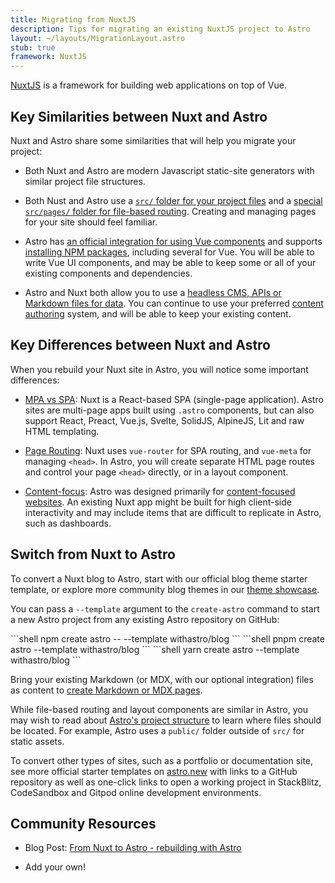 ```yaml
---
title: Migrating from NuxtJS
description: Tips for migrating an existing NuxtJS project to Astro
layout: ~/layouts/MigrationLayout.astro
stub: true
framework: NuxtJS
---
```



[NuxtJS](https://nuxtjs.org) is a framework for building web applications on top of Vue.

## Key Similarities between Nuxt and Astro

Nuxt and Astro share some similarities that will help you migrate your project:

- Both Nuxt and Astro are modern Javascript static-site generators with similar project file structures.

- Both Nust and Astro use a [`src/` folder for your project files](/en/core-concepts/project-structure/#src) and a [special `src/pages/` folder for file-based routing](/en/core-concepts/astro-pages/). Creating and managing pages for your site should feel familiar.

- Astro has [an official integration for using Vue components](/en/guides/integrations-guide/vue/) and supports [installing NPM packages](/en/guides/imports/#npm-packages), including several for Vue. You will be able to write Vue UI components, and may be able to keep some or all of your existing components and dependencies.

- Astro and Nuxt both allow you to use a [headless CMS, APIs or Markdown files for data](/en/guides/data-fetching/). You can continue to use your preferred [content authoring](/en/guides/content/) system, and will be able to keep your existing content.

## Key Differences between Nuxt and Astro

When you rebuild your Nuxt site in Astro, you will notice some important differences:

- [MPA vs SPA](/en/concepts/mpa-vs-spa/): Nuxt is a React-based SPA (single-page application). Astro sites are multi-page apps built using `.astro` components, but can also support React, Preact, Vue.js, Svelte, SolidJS, AlpineJS, Lit and raw HTML templating.

- [Page Routing](/en/core-concepts/astro-pages/#file-based-routing): Nuxt uses `vue-router` for SPA routing, and `vue-meta` for managing `<head>`. In Astro, you will create separate HTML page routes and control your page `<head>` directly, or in a layout component.

- [Content-focus](/en/concepts/why-astro/): Astro was designed primarily for [content-focused websites](/en/concepts/why-astro/#content-focused). An existing Nuxt app might be built for high client-side interactivity and may include items that are difficult to replicate in Astro, such as dashboards.

## Switch from Nuxt to Astro

To convert a Nuxt blog to Astro, start with our official blog theme starter template, or explore more community blog themes in our [theme showcase](https://astro.build/themes/). 

You can pass a `--template` argument to the `create-astro` command to start a new Astro project from any existing Astro repository on GitHub:

  <PackageManagerTabs>
    <Fragment slot="npm">
    ```shell
    npm create astro -- --template withastro/blog
    ```
    </Fragment>
    <Fragment slot="pnpm">
    ```shell
    pnpm create astro --template withastro/blog
    ```
    </Fragment>
    <Fragment slot="yarn">
    ```shell
    yarn create astro --template withastro/blog
    ```
    </Fragment>
  </PackageManagerTabs>

Bring your existing Markdown (or MDX, with our optional integration) files as content to [create Markdown or MDX pages](/en/guides/markdown-content/).

While file-based routing and layout components are similar in Astro, you may wish to read about [Astro's project structure](/en/core-concepts/project-structure/) to learn where files should be located. For example, Astro uses a `public/` folder outside of `src/` for static assets.

To convert other types of sites, such as a portfolio or documentation site, see more official starter templates on [astro.new](https://astro.new) with links to a GitHub repository as well as one-click links to open a working project in StackBlitz, CodeSandbox and Gitpod online development environments.

## Community Resources

- Blog Post: [From Nuxt to Astro - rebuilding with Astro](https://dev.to/lindsaykwardell/from-nuxt-to-astro-rebuilding-with-astro-5ann)

- Add your own!